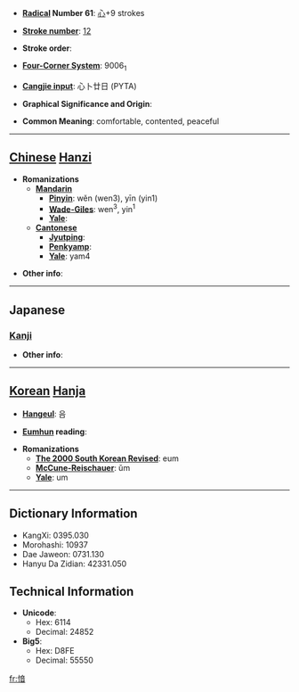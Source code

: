 * '''[[Wiktionary:Chinese radical index| Radical]] Number 61''': [[Wiktionary:Chinese radical index 心|心]]+9 strokes

* '''[[Wiktionary:Chinese total strokes index|Stroke number]]''': [[Wiktionary:Chinese total strokes index 12|12]]

* '''Stroke order''': 

* '''[[Wiktionary:Chinese four corner index|Four-Corner System]]''': 9006<sub>1</sub>

* '''[[Wiktionary:Chinese Cangjie index|Cangjie input]]''': 心卜廿日 (PYTA)

* '''Graphical Significance and Origin''': 

* '''Common Meaning''': comfortable, contented, peaceful

----

== [[Chinese]] [[Hanzi]] ==

* '''Romanizations'''
** '''[[Mandarin]]'''
*** '''[[Pinyin]]''': wěn (wen3), yīn (yin1)
*** '''[[Wade-Giles]]''': wen<sup>3</sup>, yin<sup>1</sup>
*** '''[[Yale]]''': 
** '''[[Cantonese]]'''
*** '''[[Jyutping]]''':
*** '''[[Penkyamp]]''': 
*** '''[[Yale]]''': yam4

* '''Other info''': 

----

==Japanese==
===[[Kanji]]===
{{kanji|on readings=[[いん]] (in), [[あん]] (an), [[おん]] (on)
|kun readings=[[やわらぐ]] (yawaragu)
}}

* '''Other info''':  

----

== [[Korean]] [[Hanja]] ==

* '''[[Hangeul]]''': 음

* '''[[Eumhun]] reading''': 

* '''Romanizations'''
** '''[[The 2000 South Korean Revised Romanization|The 2000 South Korean Revised]]''': eum
** '''[[McCune-Reischauer]]''': ŭm
** '''[[Yale]]''': um

----

== Dictionary Information ==

* KangXi: 0395.030
* Morohashi: 10937
* Dae Jaweon: 0731.130
* Hanyu Da Zidian: 42331.050

== Technical Information ==

* '''Unicode''':
** Hex: 6114
** Decimal: 24852
* '''Big5''':
** Hex: D8FE
** Decimal: 55550

[[fr:愔]]